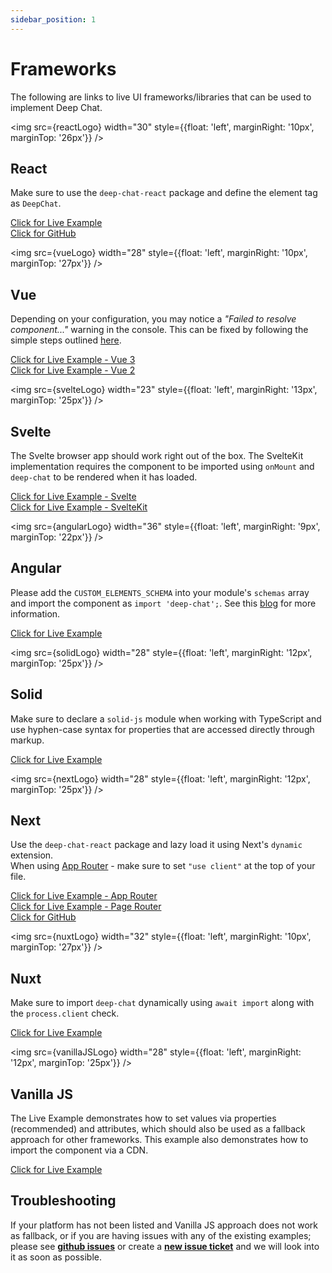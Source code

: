 ```yaml
---
sidebar_position: 1
---
```


# Frameworks

The following are links to live UI frameworks/libraries that can be used to implement Deep Chat.


<img src={reactLogo} width="30" style={{float: 'left', marginRight: '10px', marginTop: '26px'}} />

## React

Make sure to use the `deep-chat-react` package and define the element tag as `DeepChat`.

[Click for Live Example](https://stackblitz.com/edit/deep-chat-react?file=src%2FApp.tsx) <br />
[Click for GitHub](https://github.com/OvidijusParsiunas/deep-chat/tree/main/example-servers/ui)

<img src={vueLogo} width="28" style={{float: 'left', marginRight: '10px', marginTop: '27px'}} />

## Vue

Depending on your configuration, you may notice a _"Failed to resolve component..."_ warning in the console. This can be fixed by following
the simple steps outlined [here](https://vuejs.org/guide/extras/web-components.html#using-custom-elements-in-vue).

[Click for Live Example - Vue 3](https://stackblitz.com/edit/deep-chat-vue3?file=src%2FApp.vue) <br />
[Click for Live Example - Vue 2](https://codesandbox.io/s/deep-chat-vue2-cdqpt2?file=/src/App.vue)

<img src={svelteLogo} width="23" style={{float: 'left', marginRight: '13px', marginTop: '25px'}} />

## Svelte

The Svelte browser app should work right out of the box. The SvelteKit implementation requires the component to be imported using `onMount` and
`deep-chat` to be rendered when it has loaded.

[Click for Live Example - Svelte](https://stackblitz.com/edit/deep-chat-svelte?file=src%2FApp.svelte) <br />
[Click for Live Example - SvelteKit](https://stackblitz.com/edit/deep-chat-sveltekit?file=src%2Froutes%2F%2Bpage.svelte)

<img src={angularLogo} width="36" style={{float: 'left', marginRight: '9px', marginTop: '22px'}} />

## Angular

Please add the `CUSTOM_ELEMENTS_SCHEMA` into your module's `schemas` array and import the component
as `import 'deep-chat';`. See this [blog](https://www.thisdot.co/blog/how-to-integrate-web-components-using-lit-in-angular) for more information.

[Click for Live Example](https://stackblitz.com/edit/deep-chat-angular?file=src%2Fapp%2Fapp.component.ts)

<img src={solidLogo} width="28" style={{float: 'left', marginRight: '12px', marginTop: '25px'}} />

## Solid

Make sure to declare a `solid-js` module when working with TypeScript and use hyphen-case syntax for properties that are accessed directly through markup.

[Click for Live Example](https://stackblitz.com/edit/deep-chat-solid?file=src%2FApp.tsx)

<img src={nextLogo} width="28" style={{float: 'left', marginRight: '12px', marginTop: '25px'}} />

## Next

Use the `deep-chat-react` package and lazy load it using Next's `dynamic` extension. <br />
When using [App Router](https://nextjs.org/docs/app) - make sure to set `"use client"` at the top of your file.

[Click for Live Example - App Router](https://stackblitz.com/edit/deep-chat-nextjs-app?file=app%2Fpage.tsx) <br />
[Click for Live Example - Page Router](https://stackblitz.com/edit/deep-chat-nextjs?file=pages%2Findex.tsx) <br />
[Click for GitHub](https://github.com/OvidijusParsiunas/deep-chat/tree/main/example-servers/nextjs)

<img src={nuxtLogo} width="32" style={{float: 'left', marginRight: '10px', marginTop: '27px'}} />

## Nuxt

Make sure to import `deep-chat` dynamically using `await import` along with the `process.client` check. <br />

[Click for Live Example](https://stackblitz.com/edit/nuxt-starter-vwz6pg?file=app.vue) <br />

<img src={vanillaJSLogo} width="28" style={{float: 'left', marginRight: '12px', marginTop: '25px'}} />

## Vanilla JS

The Live Example demonstrates how to set values via properties (recommended) and attributes, which should also be used as a
fallback approach for other frameworks. This example also demonstrates how to import the component via a CDN.

[Click for Live Example](https://codesandbox.io/s/deep-chat-vanillajs-v2ywnv?file=/index.html)

## Troubleshooting

If your platform has not been listed and Vanilla JS approach does not work as fallback, or if you are having issues with any of
the existing examples; please see [**github issues**](https://github.com/OvidijusParsiunas/deep-chat/issues) or create
a [**new issue ticket**](https://github.com/OvidijusParsiunas/deep-chat/issues/new) and we will look into
it as soon as possible.

